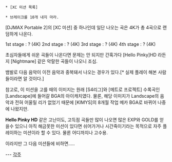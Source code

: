  * [XC 미션 목록]

 * 브레이크를 10개 내지 마라.

[DJMAX Portable 2]의 [XC 미션] 중 하나인데 일단 나오는 곡은 4K가 총 4곡으로 랜덤하게 나온다.

1st stage : ? (4K)
2nd stage : ? (4K)
3rd stage : ? (4K) 
4th stage : ? (4K)

초심자들에게 쉬운 곡들이 나온다면 문제는 안 되지만 간혹가다 [Hello Pinky]HD 라든지 [Nightmare] 같은 악랄한 곡들이 나오니 조심.

뱀발로 다음 음악이 이전 음악과 중복돼서 나오는 경우가 있다.[* 실제 플레이 해본 사람들이라면 알 것이다.]

참고로, 이 미션을 고를 때의 이미지는 원래 [S4리그]와 [메트로 프로젝트] 수록곡인 [Landscape]에 들어갈 BGA의 아이캐치였다. 물론, 해당 이미지가 Landscape의 음악과 전혀 어울릴 리가 없었기 때문에 [KIMYS]의 8개월 작업 메카 BGA로 바뀌어 나중에 나왔지만.

'''Hello Pinky HD''' 같은 고난이도, 고득점 곡들만 많이 나오면 많은 EXP와 GOLD를 얻을수 있으니 아직 해금못한 미션이 있다면 쉬어가거나 시간죽이기라는 목적으로 자주 플레이하는 미션이라 할 수 있다. 물론 어디까지나 고수용.

이라지만 그 다음 미션들에 비하면.....

---
[[각주]]
